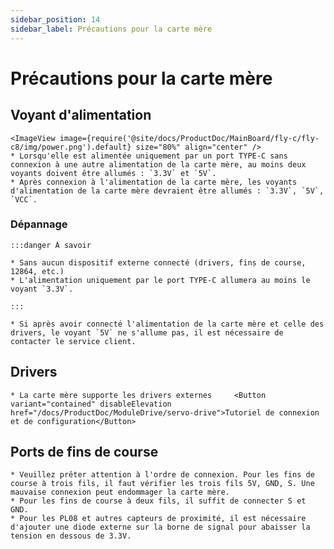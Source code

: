```yaml
---
sidebar_position: 14
sidebar_label: Précautions pour la carte mère
---
```






# Précautions pour la carte mère

## Voyant d'alimentation
    <ImageView image={require('@site/docs/ProductDoc/MainBoard/fly-c/fly-c8/img/power.png').default} size="80%" align="center" />
    * Lorsqu'elle est alimentée uniquement par un port TYPE-C sans connexion à une autre alimentation de la carte mère, au moins deux voyants doivent être allumés : `3.3V` et `5V`.
    * Après connexion à l'alimentation de la carte mère, les voyants d'alimentation de la carte mère devraient être allumés : `3.3V`, `5V`, `VCC`.

### Dépannage


    :::danger À savoir

    * Sans aucun dispositif externe connecté (drivers, fins de course, 12864, etc.)
    * L'alimentation uniquement par le port TYPE-C allumera au moins le voyant `3.3V`.

    :::

    * Si après avoir connecté l'alimentation de la carte mère et celle des drivers, le voyant `5V` ne s'allume pas, il est nécessaire de contacter le service client.

## Drivers

    * La carte mère supporte les drivers externes     <Button variant="contained" disableElevation href="/docs/ProductDoc/ModuleDrive/servo-drive">Tutoriel de connexion et de configuration</Button>

## Ports de fins de course

    * Veuillez prêter attention à l'ordre de connexion. Pour les fins de course à trois fils, il faut vérifier les trois fils 5V, GND, S. Une mauvaise connexion peut endommager la carte mère.
    * Pour les fins de course à deux fils, il suffit de connecter S et GND.
    * Pour les PL08 et autres capteurs de proximité, il est nécessaire d'ajouter une diode externe sur la borne de signal pour abaisser la tension en dessous de 3.3V.
